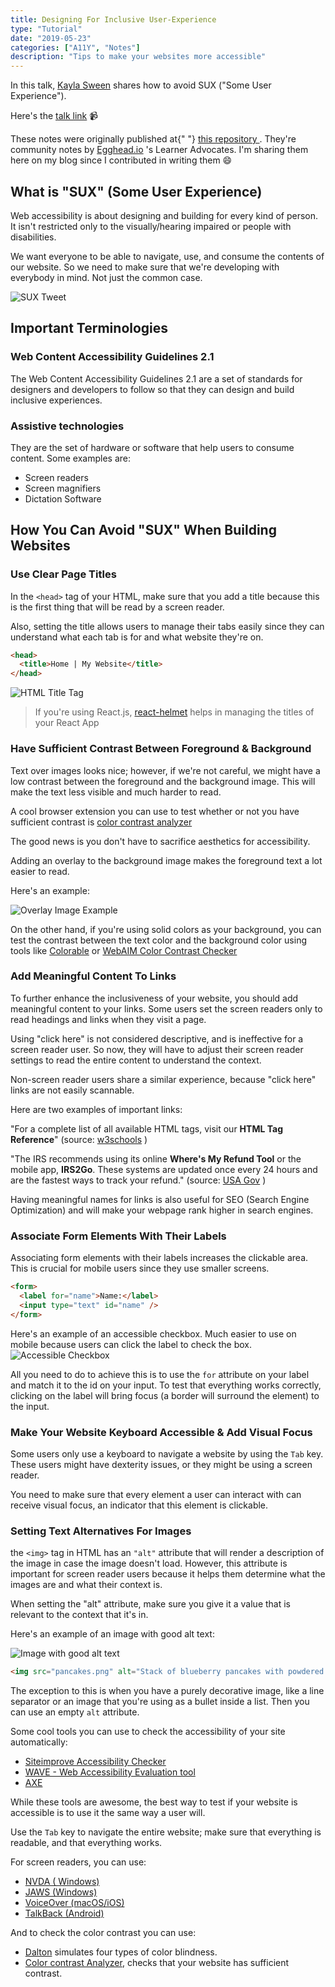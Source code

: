 ```yaml
---
title: Designing For Inclusive User-Experience
type: "Tutorial"
date: "2019-05-23"
categories: ["A11Y", "Notes"]
description: "Tips to make your websites more accessible"
---
```


In this talk, [Kayla Sween](https://twitter.com/_kaylasween) shares how to avoid SUX ("Some User Experience").

Here's the [talk link](https://egghead.io/lessons/egghead-egghead-talks-designing-for-inclusive-user-experience) 📹

<Callout variant="info">
  These notes were originally published at{" "}
  <a href="https://egghead.io/lessons/egghead-egghead-talks-designing-for-inclusive-user-experience">
    this repository
  </a>
  . They're community notes by <a href="https://egghead.io">Egghead.io</a> 's Learner
  Advocates. I'm sharing them here on my blog since I contributed in writing them
  😄
</Callout>

## What is "SUX" (Some User Experience)

Web accessibility is about designing and building for every kind of person. It isn't restricted only to the visually/hearing impaired or people with disabilities.

We want everyone to be able to navigate, use, and consume the contents of our website. So we need to make sure that we're developing with everybody in mind. Not just the common case.

![SUX Tweet](assets/tweet.png)

## Important Terminologies

### Web Content Accessibility Guidelines 2.1

The Web Content Accessibility Guidelines 2.1 are a set of standards for designers and developers to follow so that they can design and build inclusive experiences.

### Assistive technologies

They are the set of hardware or software that help users to consume content. Some examples are:

- Screen readers
- Screen magnifiers
- Dictation Software

## How You Can Avoid "SUX" When Building Websites

### Use Clear Page Titles

In the `<head>` tag of your HTML, make sure that you add a title because this is the first thing that will be read by a screen reader.

Also, setting the title allows users to manage their tabs easily since they can understand what each tab is for and what website they're on.

```html
<head>
  <title>Home | My Website</title>
</head>
```

![HTML Title Tag](./assets/htmlTitle.png)

> If you're using React.js, [react-helmet](https://github.com/nfl/react-helmet) helps in managing the titles of your React App

### Have Sufficient Contrast Between Foreground & Background

Text over images looks nice; however, if we're not careful, we might have a low contrast between the foreground and the background image. This will make the text less visible and much harder to read.

A cool browser extension you can use to test whether or not you have sufficient contrast is [color contrast analyzer](https://chrome.google.com/webstore/detail/color-contrast-analyzer/dagdlcijhfbmgkjokkjicnnfimlebcll?hl=en)

The good news is you don't have to sacrifice aesthetics for accessibility.

Adding an overlay to the background image makes the foreground text a lot easier to read.

Here's an example:

![Overlay Image Example](assets/overlay-tip.png)

On the other hand, if you're using solid colors as your background, you can test the contrast between the text color and the background color using tools like [Colorable](https://colorable.jxnblk.com/) or [WebAIM Color Contrast Checker](https://webaim.org/resources/contrastchecker/)

### Add Meaningful Content To Links

To further enhance the inclusiveness of your website, you should add meaningful content to your links. Some users set the screen readers only to read headings and links when they visit a page.

Using "click here" is not considered descriptive, and is ineffective for a screen reader user. So now, they will have to adjust their screen reader settings to read the entire content to understand the context.

Non-screen reader users share a similar experience, because "click here" links are not easily scannable.

Here are two examples of important links:

"For a complete list of all available HTML tags, visit our **HTML Tag Reference**" (source: [w3schools](https://23schools.com/) )

"The IRS recommends using its online **Where's My Refund Tool** or the mobile app, **IRS2Go**. These systems are updated once every 24 hours and are the fastest ways to track your refund." (source: [USA Gov](https://www.usa.gov/after-taxes) )

Having meaningful names for links is also useful for SEO (Search Engine Optimization) and will make your webpage rank higher in search engines.

### Associate Form Elements With Their Labels

Associating form elements with their labels increases the clickable area. This is crucial for mobile users since they use smaller screens.

```html
<form>
  <label for="name">Name:</label>
  <input type="text" id="name" />
</form>
```

Here's an example of an accessible checkbox. Much easier to use on mobile because users can click the label to check the box.
![Accessible Checkbox](assets/checkbox.gif)

All you need to do to achieve this is to use the `for` attribute on your label and match it to the id on your input.
To test that everything works correctly, clicking on the label will bring focus (a border will surround the element) to the input.

### Make Your Website Keyboard Accessible & Add Visual Focus

Some users only use a keyboard to navigate a website by using the `Tab` key. These users might have dexterity issues, or they might be using a screen reader.

You need to make sure that every element a user can interact with can receive visual focus, an indicator that this element is clickable.

### Setting Text Alternatives For Images

the `<img>` tag in HTML has an `"alt"` attribute that will render a description of the image in case the image doesn't load.
However, this attribute is important for screen reader users because it helps them determine what the images are and what their context is.

When setting the "alt" attribute, make sure you give it a value that is relevant to the context that it's in.

Here's an example of an image with good alt text:

![Image with good alt text](assets/pancake.png)

```html
<img src="pancakes.png" alt="Stack of blueberry pancakes with powdered sugar" />
```

The exception to this is when you have a purely decorative image, like a line separator or an image that you're using as a bullet inside a list. Then you can use an empty `alt` attribute.

Some cool tools you can use to check the accessibility of your site automatically:

- [Siteimprove Accessibility Checker](https://chrome.google.com/webstore/detail/siteimprove-accessibility/efcfolpjihicnikpmhnmphjhhpiclljc)
- [WAVE - Web Accessibility Evaluation tool](https://wave.webaim.org/)
- [AXE](https://chrome.google.com/webstore/detail/axe-web-accessibility-tes/lhdoppojpmngadmnindnejefpokejbdd)

While these tools are awesome, the best way to test if your website is accessible is to use it the same way a user will.

Use the `Tab` key to navigate the entire website; make sure that everything is readable, and that everything works.

For screen readers, you can use:

- [NVDA ( Windows)](https://www.nvaccess.org/about-nvda/)
- [JAWS (Windows)](https://www.freedomscientific.com/products/software/jaws/)
- [VoiceOver (macOS/iOS)](https://www.apple.com/voiceover/info/guide/_1124.html)
- [TalkBack (Android)](https://support.google.com/accessibility/android/answer/6283677?hl=en)

And to check the color contrast you can use:

- [Dalton](https://chrome.google.com/webstore/detail/colorblind-dalton-for-goo/afcafnelafcgjinkaeohkalmfececool?hl=en) simulates four types of color blindness.
- [Color contrast Analyzer](https://chrome.google.com/webstore/detail/color-contrast-analyzer/dagdlcijhfbmgkjokkjicnnfimlebcll?hl=en), checks that your website has sufficient contrast.
